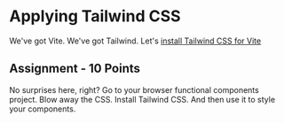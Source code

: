 
# Applying Tailwind CSS

We've got Vite. We've got Tailwind. Let's [install Tailwind CSS for Vite](https://tailwindcss.com/docs/installation/using-vite)

<YouTubeEmbed videoId="dVYoULi_A5k" />

## Assignment - 10 Points

No surprises here, right? Go to your browser functional components project. Blow away the CSS. Install Tailwind CSS. And then use it to style your components.
